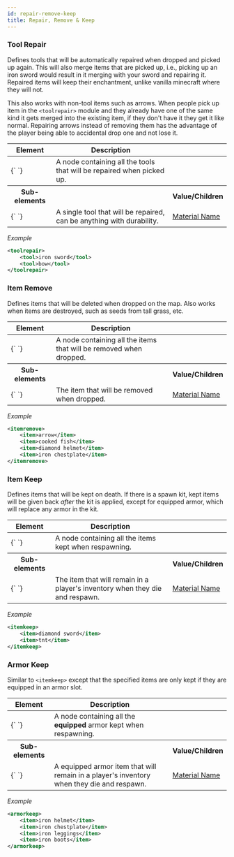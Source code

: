 ```yaml
---
id: repair-remove-keep
title: Repair, Remove & Keep
---
```


### Tool Repair

Defines tools that will be automatically repaired when dropped and picked up again. This will also merge items that are picked up, i.e., picking up an iron sword would result in it merging with your sword and repairing it. Repaired items will keep their enchantment, unlike vanilla minecraft where they will not.

This also works with non-tool items such as arrows. When people pick up item in the `<toolrepair>` module and they already have one of the same kind it gets merged into the existing item, if they don't have it they get it like normal. Repairing arrows instead of removing them has the advantage of the player being able to accidental drop one and not lose it.

<div className="table-container">
  <table>
    <thead>
      <tr>
        <th>Element</th>
        <th>Description</th>
        <th />
      </tr>
    </thead>
    <tbody>
      <tr>
        <td>
          <label>{`<toolrepair> </toolrepair>`}</label>
        </td>
        <td>
          A node containing all the tools that will be repaired when picked up.
        </td>
        <td></td>
      </tr>
      <tr>
        <th>Sub-elements</th>
        <th />
        <th>Value/Children</th>
      </tr>
      <tr>
        <td>
          <label>{`<tool> </tool>`}</label>
        </td>
        <td>
          A single tool that will be repaired, can be anything with durability.
        </td>
        <td>
          <a href="/reference/inventory#material_matchers">Material Name</a>
        </td>
      </tr>
    </tbody>
  </table>
</div>

_Example_

```xml
<toolrepair>
    <tool>iron sword</tool>
    <tool>bow</tool>
</toolrepair>
```

### Item Remove

Defines items that will be deleted when dropped on the map. Also works when items are destroyed, such as seeds from tall grass, etc.

<div className="table-container">
  <table>
    <thead>
      <tr>
        <th>Element</th>
        <th>Description</th>
        <th />
      </tr>
    </thead>
    <tbody>
      <tr>
        <td>
          <label>{`<itemremove> </itemremove>`}</label>
        </td>
        <td>
          A node containing all the items that will be removed when dropped.
        </td>
        <td></td>
      </tr>
      <tr>
        <th>Sub-elements</th>
        <th />
        <th>Value/Children</th>
      </tr>
      <tr>
        <td>
          <label>{`<item> </item>`}</label>
        </td>
        <td>The item that will be removed when dropped.</td>
        <td>
          <a href="/reference/inventory#material_matchers">Material Name</a>
        </td>
      </tr>
    </tbody>
  </table>
</div>

_Example_

```xml
<itemremove>
    <item>arrow</item>
    <item>cooked fish</item>
    <item>diamond helmet</item>
    <item>iron chestplate</item>
</itemremove>
```

### Item Keep

Defines items that will be kept on death. If there is a spawn kit, kept items will be given back _after_ the kit is applied, except for equipped armor, which will replace any armor in the kit.

<div className="table-container">
  <table>
    <thead>
      <tr>
        <th>Element</th>
        <th>Description</th>
        <th />
      </tr>
    </thead>
    <tbody>
      <tr>
        <td>
          <label>{`<itemkeep> </itemkeep>`}</label>
        </td>
        <td>A node containing all the items kept when respawning.</td>
        <td></td>
      </tr>
      <tr>
        <th>Sub-elements</th>
        <th />
        <th>Value/Children</th>
      </tr>
      <tr>
        <td>
          <label>{`<item> </item>`}</label>
        </td>
        <td>
          The item that will remain in a player's inventory when they die and
          respawn.
        </td>
        <td>
          <a href="/reference/inventory#material_matchers">Material Name</a>
        </td>
      </tr>
    </tbody>
  </table>
</div>

_Example_

```xml
<itemkeep>
    <item>diamond sword</item>
    <item>tnt</item>
</itemkeep>
```

### Armor Keep

Similar to `<itemkeep>` except that the specified items are only kept if they are equipped in an armor slot.

<div className="table-container">
  <table>
    <thead>
      <tr>
        <th style={{ minWidth: "210px" }}>Element</th>
        <th>Description</th>
        <th />
      </tr>
    </thead>
    <tbody>
      <tr>
        <td>
          <label>{`<armorkeep> </armorkeep>`}</label>
        </td>
        <td>
          A node containing all the
          <b>equipped</b>
          armor kept when respawning.
        </td>
        <td />
      </tr>
      <tr>
        <th>Sub-elements</th>
        <th />
        <th>Value/Children</th>
      </tr>
      <tr>
        <td>
          <label>{`<item> </item>`}</label>
        </td>
        <td>
          A equipped armor item that will remain in a player's inventory when
          they die and respawn.
        </td>
        <td>
          <a href="/reference/inventory#material_matchers">Material Name</a>
        </td>
      </tr>
    </tbody>
  </table>
</div>

_Example_

```xml
<armorkeep>
    <item>iron helmet</item>
    <item>iron chestplate</item>
    <item>iron leggings</item>
    <item>iron boots</item>
</armorkeep>
```
